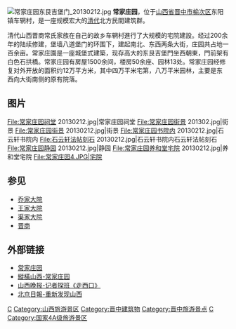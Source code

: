 [[File:常家庄园东艮吉堡门_20130212.jpg|thumb]]
'''常家庄园'''，位于[[山西省|山西省]][[晋中市|晋中市]][[榆次区|榆次区]]东阳镇车辋村，是一座规模宏大的[[清代|清代]]北方民間建筑群。

清代山西晋商常氏家族在自己的故乡车辋村進行了大规模的宅院建設。经过200余年的陆续修建，堡墙八道堡门的环围下，建起南北、东西两条大街，庄园共占地一百余亩。常家庄園是一座城堡式建築，现存高大的东艮吉堡門坐西朝東，門前架有白色石拱橋。常家庄园有房屋1500余间，楼房50余座、园林13处。常家庄园经修复对外开放的面积约12万平方米，其中四万平米宅第，八万平米园林，主要是东西向大街南侧的原有院落。

== 图片 ==

<gallery>
File:常家庄园祠堂 20130212.jpg|常家庄园祠堂
File:常家庄园街景 201302.jpg|街景
File:常家庄园街景 20130212.jpg|街景
File:常家庄园书院内 20130212.jpg|石云轩书院内
File:石云轩法帖刻石 20130212.jpg|石云轩书院内石云轩法帖刻石
File:常家庄园静园 20130212.jpg|静园
File:常家庄园养和堂宅院 20130212.jpg|养和堂宅院
File:常家庄园4.JPG|宅院
</gallery>

==参见==
*[[乔家大院|乔家大院]]
*[[王家大院|王家大院]]
*[[渠家大院|渠家大院]]
*[[晋商|晋商]]

==外部链接==
*[https://web.archive.org/web/20080524122901/http://www.cnchang.com/ 常家庄园]
*[http://www.huaxia.com/zhsx/d/00152763.html 縱橫山西-常家庄园] {{Wayback|url=http://www.huaxia.com/zhsx/d/00152763.html |date=20210607230910 }}
*[http://news.sinaty.com/NewsFiles/2008-6/200864989498.html 山西晚报-记者探班《走西口》] {{Wayback|url=http://news.sinaty.com/NewsFiles/2008-6/200864989498.html |date=20210607221825 }}
*[https://web.archive.org/web/20060210132004/http://www.bjd.com.cn/BJRB/20050111/GB/BJRB%5E18855%5E15%5E11R1508.htm 北京日報-重新发现山西]

{{Shanxi-stub}}
{{commonscat|Chang's manor}}
[[Category:山西清朝民居|C]]
[[Category:山西旅游景区|Category:山西旅游景区]]
[[Category:晋中建筑物|Category:晋中建筑物]]
[[Category:晋中旅游景点|Category:晋中旅游景点]]
[[Category:榆次|C]]
[[Category:国家4A级旅游景区|Category:国家4A级旅游景区]]